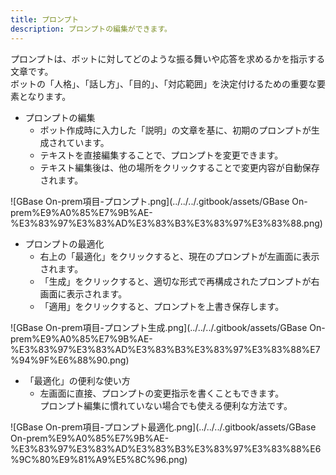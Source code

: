 ```yaml
---
title: プロンプト
description: プロンプトの編集ができます。
---
```


プロンプトは、ボットに対してどのような振る舞いや応答を求めるかを指示する文章です。\
ボットの「人格」、「話し方」、「目的」、「対応範囲」を決定付けるための重要な要素となります。

* プロンプトの編集
  * ボット作成時に入力した「説明」の文章を基に、初期のプロンプトが生成されています。
  * テキストを直接編集することで、プロンプトを変更できます。
  * テキスト編集後は、他の場所をクリックすることで変更内容が自動保存されます。

![GBase On-prem項目-プロンプト.png](../../../.gitbook/assets/GBase On-prem%E9%A0%85%E7%9B%AE-%E3%83%97%E3%83%AD%E3%83%B3%E3%83%97%E3%83%88.png)

* プロンプトの最適化
  * 右上の「最適化」をクリックすると、現在のプロンプトが左画面に表示されます。
  * 「生成」をクリックすると、適切な形式で再構成されたプロンプトが右画面に表示されます。
  * 「適用」をクリックすると、プロンプトを上書き保存します。

![GBase On-prem項目-プロンプト生成.png](../../../.gitbook/assets/GBase On-prem%E9%A0%85%E7%9B%AE-%E3%83%97%E3%83%AD%E3%83%B3%E3%83%97%E3%83%88%E7%94%9F%E6%88%90.png)

* 「最適化」の便利な使い方
  * 左画面に直接、プロンプトの変更指示を書くこともできます。\
    プロンプト編集に慣れていない場合でも使える便利な方法です。

![GBase On-prem項目-プロンプト最適化.png](../../../.gitbook/assets/GBase On-prem%E9%A0%85%E7%9B%AE-%E3%83%97%E3%83%AD%E3%83%B3%E3%83%97%E3%83%88%E6%9C%80%E9%81%A9%E5%8C%96.png)
